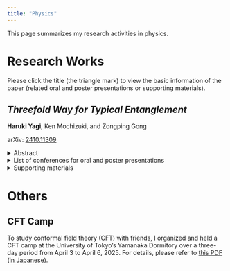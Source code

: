 ```yaml
---
title: "Physics"
---
```


This page summarizes my research activities in physics.

# Research Works

Please click the title (the triangle mark) to view the basic information of the paper (related oral and poster presentations or supporting materials).

::: {.callout-note style=minimum icon=false collapse="true"}
## *Threefold Way for Typical Entanglement*
**Haruki Yagi**, Ken Mochizuki, and Zongping Gong

arXiv: [2410.11309](https://arxiv.org/abs/2410.11309)

<details><summary>Abstract</summary>
- A typical quantum state with no symmetry can be realized by letting a random unitary act on a fixed state, and the subsystem entanglement spectrum follows the Laguerre unitary ensemble (LUE). For integer-spin time reversal symmetry, we have an analogous scenario where we prepare a time-reversal symmetric state and let random orthogonal matrices act on it, leading to the Laguerre orthogonal ensemble (LOE). However, for half-integer-spin time reversal symmetry, a straightforward analogue leading to the Laguerre symplectic ensemble (LSE) is no longer valid due to that time reversal symmetric state is forbidden by the Kramers' theorem. We devise a system in which the global time reversal operator is fractionalized on the subsystems, and show that LSE arises in the system. Extending this idea, we incorporate general symmetry fractionalization into the system, and show that the statistics of the entanglement spectrum is decomposed into a direct sum of LOE, LUE, and/or LSE. Here, various degeneracies in the entanglement spectrum may appear, depending on the non-Abelian nature of the symmetry group and the cohomology class of the non-trivial projective representation on the subsystem. Our work establishes the entanglement counterpart of the Dyson's threefold way for Hamiltonians with symmetries.
</details>

<details><summary>List of conferences for oral and poster presentations</summary>

- Poster Presentation: [FoPM International Symposium](https://indico.ipmu.jp/event/459/) 
- Poster Presentation: [New Trends in Condensed Matter Theory 2024](https://oka.issp.u-tokyo.ac.jp/ntcmt2024/ntcmt2024.html) 
- Oral Presentation: [79th Annual Meeting (2024), The Physical Society of Japan](https://onsite.gakkai-web.net/jps/jps_search/2024au/index.html)
</details>

<details><summary>Supporting materials</summary>

- [Slides (English)](Phys_resources/slides/threefold_way_for_typical_entanglement_slides_en.pdf)
- [Slides (Japanese)](Phys_resources/slides/threefold_way_for_typical_entanglement_slides_jp.pdf)
- [Poster (English)](Phys_resources/slides/threefold_way_for_typical_entanglement_poster_en.pdf)
</details>

:::

# Others

::: {.callout-tip style=minimum icon=false collapse="true"}
## CFT Camp

To study conformal field theory (CFT) with friends, I organized and held a CFT camp at the University of Tokyo's Yamanaka Dormitory over a three-day period from April 3 to April 6, 2025. For details, please refer to [this PDF (in Japanese)](Phys_resources/others/cft_report_pub.pdf).

:::